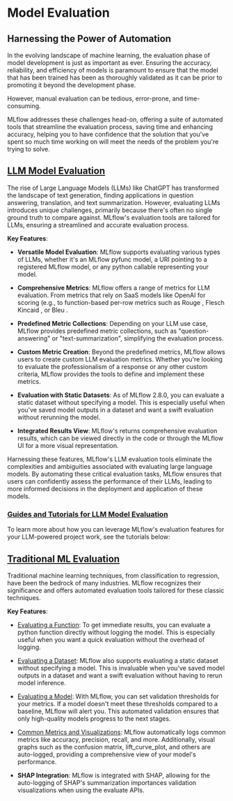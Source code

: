
# Model Evaluation

## Harnessing the Power of Automation

In the evolving landscape of machine learning, the evaluation phase of model development is just as important as ever.
Ensuring the accuracy, reliability, and efficiency of models is paramount to ensure that the model that has been trained has been as thoroughly
validated as it can be prior to promoting it beyond the development phase.

However, manual evaluation can be tedious, error-prone, and time-consuming.

MLflow addresses these challenges head-on, offering a suite of automated tools that streamline the evaluation process,
saving time and enhancing accuracy, helping you to have confidence that the solution that you've spent so much time working on will meet the
needs of the problem you're trying to solve.

## [LLM Model Evaluation](llms/llm-evaluate)

The rise of Large Language Models (LLMs) like ChatGPT has transformed the landscape of text generation, finding applications in question answering, translation, and text summarization. However, evaluating LLMs introduces unique challenges, primarily because there's often no single ground truth to compare against. MLflow's evaluation tools are tailored for LLMs, ensuring a streamlined and accurate evaluation process.

**Key Features**:

* **Versatile Model Evaluation**: MLflow supports evaluating various types of LLMs, whether it's an MLflow pyfunc model, a URI pointing to a registered MLflow model, or any python callable representing your model.

* **Comprehensive Metrics**: MLflow offers a range of metrics for LLM evaluation. From metrics that rely on SaaS models like OpenAI for scoring (e.g., <APILink fn="mlflow.metrics.genai.answer_relevance" /> to function-based per-row metrics such as Rouge <APILink fn="mlflow.metrics.rougeL" />, Flesch Kincaid <APILink fn="mlflow.metrics.flesch_kincaid_grade_level" />, or Bleu <APILink fn="mlflow.metrics.bleu" />.

* **Predefined Metric Collections**: Depending on your LLM use case, MLflow provides predefined metric collections, such as "question-answering" or "text-summarization", simplifying the evaluation process.

* **Custom Metric Creation**: Beyond the predefined metrics, MLflow allows users to create custom LLM evaluation metrics. Whether you're looking to evaluate the professionalism of a response or any other custom criteria, MLflow provides the tools to define and implement these metrics.

* **Evaluation with Static Datasets**: As of MLflow 2.8.0, you can evaluate a static dataset without specifying a model. This is especially useful when you've saved model outputs in a dataset and want a swift evaluation without rerunning the model.

* **Integrated Results View**: MLflow's <APILink fn="mlflow.evaluate" /> returns comprehensive evaluation results, which can be viewed directly in the code or through the MLflow UI for a more visual representation.

Harnessing these features, MLflow's LLM evaluation tools eliminate the complexities and ambiguities associated with evaluating large language models. By automating these critical evaluation tasks, MLflow ensures that users can confidently assess the performance of their LLMs, leading to more informed decisions in the deployment and application of these models.

### [Guides and Tutorials for LLM Model Evaluation](#guides-and-tutorials-for-llm-model-evaluation)

To learn more about how you can leverage MLflow's evaluation features for your LLM-powered project work, see the tutorials below:

<CardGroup>
  <Card
    link="../llms/llm-evaluate/notebooks/rag-evaluation"
    headerText="RAG Evaluation"
    text="Learn how to evaluate a Retrieval Augmented Generation setup with MLflow Evaluate"
  />

  <Card
    link="../llms/llm-evaluate/notebooks/question-answering-evaluation.html"
    headerText="Question-Answering Evaluation"
    text="See a working example of how to evaluate the quality of an LLM Question-Answering solution"
  />

  <Card
    link="../llms/rag/notebooks/question-generation-retrieval-evaluation.html"
    headerText="RAG Question Generation Evaluation"
    text="See how to generate Questions for RAG generation and how to evaluate a RAG solution using MLflow"
  />
</CardGroup>

## [Traditional ML Evaluation](../models#model-evaluation)

Traditional machine learning techniques, from classification to regression, have been the bedrock of many industries. MLflow recognizes
their significance and offers automated evaluation tools tailored for these classic techniques.

**Key Features**:

* [Evaluating a Function](../models#evaluating-with-a-function): To get immediate results, you can evaluate a python function directly without logging the model. This is especially useful when you want a quick evaluation without the overhead of logging.

* [Evaluating a Dataset](../models#evaluating-with-a-static-dataset): MLflow also supports evaluating a static dataset without specifying a model. This is invaluable when you've saved model outputs in a dataset and want a swift evaluation without having to rerun model inference.

* [Evaluating a Model](../models#performing-model-validation): With MLflow, you can set validation thresholds for your metrics. If a model doesn't meet these thresholds compared to a baseline, MLflow will alert you. This automated validation ensures that only high-quality models progress to the next stages.

* [Common Metrics and Visualizations](../models#model-evaluation>): MLflow automatically logs common metrics like accuracy, precision, recall, and more. Additionally, visual graphs such as the confusion matrix, lift\_curve\_plot, and others are auto-logged, providing a comprehensive view of your model's performance.

* **SHAP Integration**: MLflow is integrated with SHAP, allowing for the auto-logging of SHAP's summarization importances validation visualizations when using the evaluate APIs.
